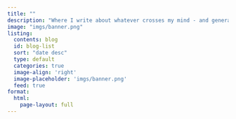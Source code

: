 ```yaml
---
title: ""
description: "Where I write about whatever crosses my mind - and generally tie in some data to those thoughts"
image: "imgs/banner.png"
listing:
  contents: blog
  id: blog-list
  sort: "date desc"
  type: default
  categories: true
  image-align: 'right'
  image-placeholder: 'imgs/banner.png'
  feed: true
format: 
  html: 
    page-layout: full
---
```


::: {#blog-list}
:::
